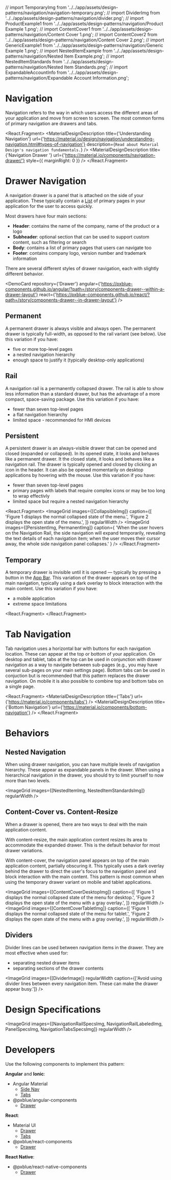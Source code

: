 // import TemporaryImg from '../../app/assets/design-patterns/navigation/navigation-temporary.png';
// import DividerImg from '../../app/assets/design-patterns/navigation/divider.png';
// import ProductExample1 from '../../app/assets/design-patterns/navigation/Product Example 1.png';
// import ContentCover1 from '../../app/assets/design-patterns/navigation/Content Cover 1.png';
// import ContentCover2 from '../../app/assets/design-patterns/navigation/Content Cover 2.png';
// import GenericExample1 from '../../app/assets/design-patterns/navigation/Generic Example 1.png';
// import NestedItemExample from '../../app/assets/design-patterns/navigation/Nested Item Example.png';
// import NestedItemStandards from '../../app/assets/design-patterns/navigation/Nested Item Standards.png';
// import ExpandableAccountInfo from '../../app/assets/design-patterns/navigation/Expandable Account Information.png';

<!-- KEYWORDS: design pattern navigation drawer menu -->

# Navigation

<ImageGrid images={[Banner]} regularWidth />

Navigation refers to the way in which users access the different areas of your application and move from screen to screen. The most common forms of primary navigation are drawers and tabs.

<React.Fragment>
    <MaterialDesignDescription
        title={'Understanding Navigation'}
        url={'https://material.io/design/navigation/understanding-navigation.html#types-of-navigation'}
        description={`Read about Material Design's navigation fundamentals.`}
    />
    <MaterialDesignDescription
        title={'Navigation Drawer '}
        url={'https://material.io/components/navigation-drawer/'}
        style={{ marginRight: 0 }}
    />
    <Divider />
</React.Fragment>

# Drawer Navigation

A navigation drawer is a panel that is attached on the side of your application. These typically contain a [List](/patterns/lists) of primary pages in your application for the user to access quickly.

<ImageGrid images={[NavigationBreakdownImg]} regularWidth />

Most drawers have four main sections:

-   **Header**: contains the name of the company, name of the product or a logo
-   **Subheader**: optional section that can be used to support custom content, such as filtering or search
-   **Body**: contains a list of primary pages that users can navigate too
-   **Footer**: contains company logo, version number and trademark information

There are several different styles of drawer navigation, each with slightly different behavior.

<DemoCard
    repository={'Drawer'}
    angular={'https://pxblue-components.github.io/angular/?path=/story/components-drawer--within-a-drawer-layout'}
    react={'https://pxblue-components.github.io/react/?path=/story/components-drawer--in-drawer-layout'}
/>

## Permanent

A permanent drawer is always visible and always open. The permanent drawer is typically full-width, as opposed to the rail variant (see below). Use this variation if you have:

-   five or more top-level pages
-   a nested navigation hierarchy
-   enough space to justify it (typically desktop-only applications)

<ImageGrid images={[NavigationPermanentImg]} regularWidth />

## Rail

A navigation rail is a permanently collapsed drawer. The rail is able to show less information than a standard drawer, but has the advantage of a more compact, space-saving package. Use this variation if you have:

-   fewer than seven top-level pages
-   a flat navigation hierarchy
-   limited space - recommended for HMI devices

<ImageGrid images={[NavigationRailImg]} regularWidth />

## Persistent

A persistent drawer is an always-visible drawer that can be opened and closed (expanded or collapsed). In its opened state, it looks and behaves like a permanent drawer. It the closed state, it looks and behaves like a navigation rail. The drawer is typically opened and closed by clicking an icon in the header. It can also be opened momentarily on desktop applications by hovering with the mouse. Use this variation if you have:

-   fewer than seven top-level pages
-   primary pages with labels that require complex icons or may be too long to wrap effectivly
-   limited space but require a nested navigation hierarchy

<React.Fragment>
    <ImageGrid
        images={[CollapsibleImg]}
        caption={[
            'Figure 1 displays the normal collapsed state of the menu.',
            'Figure 2 displays the open state of the menu.',
        ]}
        regularWidth
    />
    <ImageGrid
        images={[PersistentImg, PermanentImg]}
        caption={
            'When the user hovers on the Navigation Rail, the side navigation will expand temporarily, revealing the text details of each navigation item; when the user moves their cursor away, the whole side navigation panel collapses.'
        }
    />
</React.Fragment>

## Temporary

A temporary drawer is invisible until it is opened — typically by pressing a button in the [App Bar](/patterns/appbar). This variation of the drawer appears on top of the main navigation, typically using a dark overlay to block interaction with the main content. Use this variation if you have:

-   a mobile application
-   extreme space limitations

<React.Fragment>
    <ImageGrid images={[NavigationTemporaryImg]} regularWidth />
    <Divider />
</React.Fragment>

# Tab Navigation

Tab navigation uses a horizontal bar with buttons for each navigation location. These can appear at the top or bottom of your application. On desktop and tablet, tabs at the top can be used in conjunction with drawer navigation as a way to navigate between sub-pages (e.g., you may have several sub-pages on your main settings page). Bottom tabs can be used in conjuction but is recommended that this pattern replaces the drawer navigation. On mobile it is also possible to combine top and bottom tabs on a single page.

<ImageGrid images={[NavigationTabsImg]} regularWidth />

<React.Fragment>
    <MaterialDesignDescription title={'Tabs'} url={'https://material.io/components/tabs'} />
    <MaterialDesignDescription title={'Bottom Navigation'} url={'https://material.io/components/bottom-navigation'} />
</React.Fragment>

<Divider />

# Behaviors

## Nested Navigation

When using drawer navigation, you can have multiple levels of navigation hierarchy. These appear as expandable panels in the drawer. When using a hierarchical navigation in the drawer, you should try to limit yourself to now more than two levels.

<ImageGrid images={[NestedItemImg, NestedItemStandardsImg]} regularWidth />

## Content-Cover vs. Content-Resize

When a drawer is opened, there are two ways to deal with the main application content.

With content-resize, the main application content resizes its area to accommodate the expanded drawer. This is the default behavior for most drawer variations.

With content-cover, the navigation panel appears on top of the main application content, partially obscuring it. This typically uses a dark overlay behind the drawer to direct the user's focus to the navigation panel and block interaction with the main content. This pattern is most common when using the temporary drawer variant on mobile and tablet applications.

<ImageGrid
    images={[ContentCoverDesktopImg]}
    caption={[
        'Figure 1 displays the normal collapsed state of the menu for desktop.',
        'Figure 2 displays the open state of the menu with a gray overlay.',
    ]}
    regularWidth
/>
<ImageGrid
    images={[ContentCoverTabletImg]}
    caption={[
        'Figure 1 displays the normal collapsed state of the menu for tablet.',
        'Figure 2 displays the open state of the menu with a gray overlay.',
    ]}
    regularWidth
/>

## Dividers

Divider lines can be used between navigation items in the drawer. They are most effective when used for:

-   separating nested drawer items
-   separating sections of the drawer contents

<ImageGrid
    images={[DividerImage]}
    regularWidth
    caption={['Avoid using divider lines between every navigation item. These can make the drawer appear busy.']}
/>

# Design Specifications

<ImageGrid images={[NavigationRailSpecsImg, NavigationRailLabeledImg, PanelSpecsImg, NavigationTabsSpecsImg]} regularWidth />

<Divider />

# Developers

Use the following components to implement this pattern:

**Angular** and **Ionic**:

-   Angular Material
    -   [Side Nav](https://material.angular.io/components/sidenav/overview)
    -   [Tabs](https://material.angular.io/components/tabs/overview)
-   @pxblue/angular-components
    -   [Drawer](https://pxblue-components.github.io/angular/?path=/info/components-drawer--readme)

**React**:

-   Material UI
    -   [Drawer](https://material-ui.com/components/drawers/)
    -   [Tabs](https://material-ui.com/components/tabs/)
-   @pxblue/react-components
    -   [Drawer](https://pxblue-components.github.io/react/?path=/info/components-drawer--get-read-me-story)

**React Native**:

-   @pxblue/react-native-components
    -   [Drawer](https://pxblue-components.github.io/react-native/?path=/info/components-documentation--drawer)
